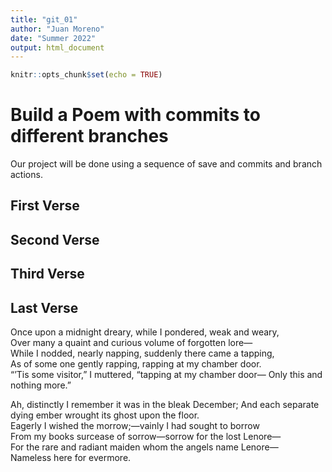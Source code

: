 ```yaml
---
title: "git_01"
author: "Juan Moreno"
date: "Summer 2022"
output: html_document
---
```


```r
knitr::opts_chunk$set(echo = TRUE)
```
# Build a Poem with commits to different branches
Our project will be done using a sequence of save and commits and branch actions.
<!-- Do not modify or change any text in "!--" bracketed areas such as this --- these are instructions to
you, if you change any of this the git program will notice it and compromise your git merging strategy !-->

## First Verse 
<!--Put the first five lines of a poem by Lewis Carrol in this section!-->

## Second Verse
<!--Put the first five lines of a poem by Robert Frost here!-->

## Third Verse
<!--Put the first two verses of The Walrus and the Carpenter here!-->

## Last Verse
<!--Put a short poem of your choice 8-20 lines,here!-->
Once upon a midnight dreary, while I pondered, weak and weary,  
Over many a quaint and curious volume of forgotten lore—  
While I nodded, nearly napping, suddenly there came a   tapping,  
As of some one gently rapping, rapping at my chamber   door.  
“’Tis some visitor,” I muttered, “tapping at my chamber   door—
Only this and nothing more.”  
  
Ah, distinctly I remember it was in the bleak December;   And each separate dying ember wrought its ghost upon   the floor.  
Eagerly I wished the morrow;—vainly I had sought to   borrow  
From my books surcease of sorrow—sorrow for the lost   Lenore—  
For the rare and radiant maiden whom the angels name   Lenore—  
Nameless here for evermore.  
  

